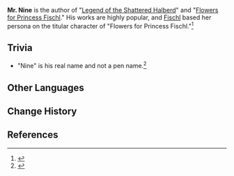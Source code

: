 {{Character Infobox
|type             = Mentioned

}}
'''Mr. Nine''' is the author of "[[Legend of the Shattered Halberd]]" and "[[Flowers for Princess Fischl]]." His works are highly popular, and [[Fischl]] based her persona on the titular character of "Flowers for Princess Fischl."<ref>{{Ref/CS|Fischl|Character Story 3}}</ref>

==Trivia==
*"Nine" is his real name and not a pen name.<ref>{{Ref/Quest|Octave of the Maushiro}}</ref>

==Other Languages==
{{Other Languages
|en       = Mr. Nine
|zhs      = 九老师
|zhs_rm   = Jiǔ-lǎoshī
|zht      = 九老師
|zht_rm   = Jiǔ-lǎoshī
|zh_tl    = Teacher Nine
|ja       = 九先生
|ja_rm    = Kyuu-sensei{{Assumed}}
|ja_tl    = Teacher Nine
|ko       = {{tt|구|九}} {{tt|작가|作家}} {{tt|선생|先生}}님
|ko_tl    = Mister Novelist Nine
|es       = Sr. Noveno
|es_tl    = Mr. Ninth
|fr       = Monsieur Jiu
|fr_tl    = Mister Jiu
|ru       = Господин Девятый
|ru_tl    = Mister Ninth
|th       = คุณ Jiu
|th_rm    = Khun Jiu
|th_tl    = 
|vi       = Thầy Cửu
|vi_tl    = Teacher Nine
|de       = Herr Chang
|de_tl    = Mr. Chang
|id       = Tuan Nine
|id_tl    = Mister Nine
|pt       = Sr. Nove
|pt_tl    = 
|tr       = Bay Dokuz
|tr_tl    = 
|it       = Signor Nine
|it_tl    = 
}}

==Change History==
{{Change History|introduced=1.0}}

==References==
{{Reflist}}